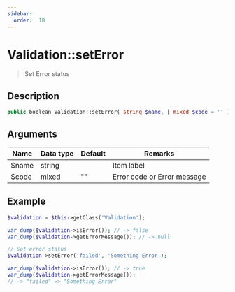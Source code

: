 ```yaml
---
sidebar:
  order:  18
---
```


# Validation::setError

> Set Error status

## Description

```php
public boolean Validation::setError( string $name, [ mixed $code = '' ] )
```

## Arguments

| Name  | Data type | Default | Remarks                     |
| ----- | --------- | ------- | --------------------------- |
| $name | string    |         | Item label                  |
| $code | mixed     | ""      | Error code or Error message |

## Example

```php title="Controller"
$validation = $this->getClass('Validation');

var_dump($validation->isError()); // -> false
var_dump($validation->getErrorMessage()); // -> null

// Set error status
$validation->setError('failed', 'Something Error');

var_dump($validation->isError()); // -> true
var_dump($validation->getErrorMessage());
// -> "failed" => "Something Error"
```

